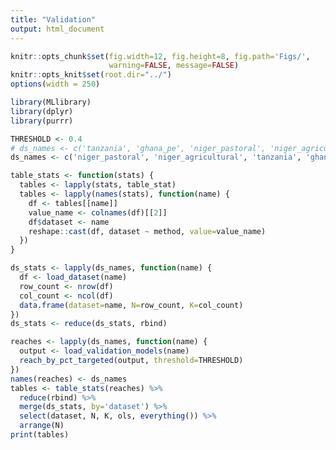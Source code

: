 ```yaml
---
title: "Validation"
output: html_document
---
```


```r
knitr::opts_chunk$set(fig.width=12, fig.height=8, fig.path='Figs/',
                      warning=FALSE, message=FALSE)
knitr::opts_knit$set(root.dir="../")
options(width = 250)
```

```r
library(MLlibrary)
library(dplyr)
library(purrr)

THRESHOLD <- 0.4
# ds_names <- c('tanzania', 'ghana_pe', 'niger_pastoral', 'niger_agricultural', 'mexico')
ds_names <- c('niger_pastoral', 'niger_agricultural', 'tanzania', 'ghana_pe')
```



```r
table_stats <- function(stats) {
  tables <- lapply(stats, table_stat)
  tables <- lapply(names(stats), function(name) {
    df <- tables[[name]]
    value_name <- colnames(df)[[2]]
    df$dataset <- name
    reshape::cast(df, dataset ~ method, value=value_name)
  })
}
```

```r
ds_stats <- lapply(ds_names, function(name) {
  df <- load_dataset(name)
  row_count <- nrow(df)
  col_count <- ncol(df)
  data.frame(dataset=name, N=row_count, K=col_count)
})
ds_stats <- reduce(ds_stats, rbind)
```

```r
reaches <- lapply(ds_names, function(name) {
  output <- load_validation_models(name)
  reach_by_pct_targeted(output, threshold=THRESHOLD)
})
names(reaches) <- ds_names
tables <- table_stats(reaches) %>%
  reduce(rbind) %>%
  merge(ds_stats, by='dataset') %>%
  select(dataset, N, K, ols, everything()) %>%
  arrange(N)
print(tables)
  

```